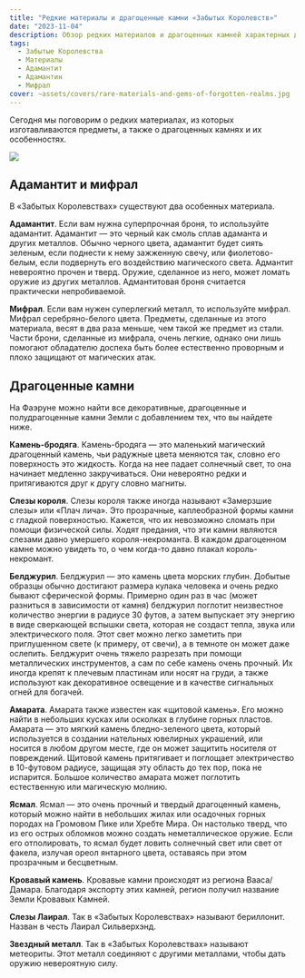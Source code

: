 ```yaml
---
title: "Редкие материалы и драгоценные камни «Забытых Королевств»"
date: "2023-11-04"
description: Обзор редких материалов и драгоценных камней характерных для сеттинга Забытых Королевств
tags:
  - Забытые Королевства
  - Материалы
  - Адамантит
  - Адамантин
  - Мифрал
cover: ~assets/covers/rare-materials-and-gems-of-forgotten-realms.jpg
---
```


Сегодня мы поговорим о редких материалах, из которых изготавливаются предметы, а также о драгоценных камнях и их особенностях.

![](/images/rare-materials-and-gems-of-forgotten-realms.jpg)

## Адамантит и мифрал

В «Забытых Королевствах» существуют два особенных материала.

**Адамантит**. Если вам нужна суперпрочная броня, то используйте адамантит. Адамантит — это черный как смоль сплав адаманта и других металлов. Обычно черного цвета, адамантит будет сиять зеленым, если поднести к нему зажженную свечу, или фиолетово-белым, если подвернуть его воздействию магического света. Адмантит невероятно прочен и тверд. Оружие, сделанное из него, может ломать оружие из других металлов. Адмантитовая броня считается практически непробиваемой.

**Мифрал**. Если вам нужен суперлегкий металл, то используйте мифрал. Мифрал серебряно-белого цвета. Предметы, сделанные из этого материала, весят в два раза меньше, чем такой же предмет из стали. Части брони, сделанные из мифрала, очень легкие, однако они лишь помогают обладателю доспеха быть более естественно проворным и плохо защищают от магических атак.

## Драгоценные камни

На Фаэруне можно найти все декоративные, драгоценные и полудрагоценные камни Земли с добавлением тех, что вы найдете ниже.

**Камень-бродяга**. Камень-бродяга — это маленький магический драгоценный камень, чьи радужные цвета меняются так, словно его поверхность это жидкость. Когда на нее падает солнечный свет, то она начинает медленно закручиваться. Они невероятно редки и притягиваются друг к другу словно магниты.

**Слезы короля**. Слезы короля также иногда называют «Замерзшие слезы» или «Плач лича». Это прозрачные, каплеобразной формы камни с гладкой поверхностью. Кажется, что их невозможно сломать при помощи физической силы. Ходят предания, что эти камни являются слезами давно умершего короля-некроманта. В каждом драгоценном камне можно увидеть то, о чем когда-то давно плакал король-некромант.

**Белджурил**. Белджурил — это камень цвета морских глубин. Добытые образцы обычно достигают размера кулака человека и очень редко бывают сферической формы. Примерно один раз в час (может разниться в зависимости от камня) белджурил поглотит неизвестное количество энергии в радиусе 30 футов, а затем выпускает эту энергию в виде сверкающей вспышки света, которая не создаст тепла, звука или электрического поля. Этот свет можно легко заметить при приглушенном свете (к примеру, от свечи), а в темноте он может даже ослепить. Белджурит очень тяжело разрезать при помощи металлических инструментов, а сам по себе камень очень прочный. Их иногда крепят к плечевым пластинам или носят на груди, а также используют как декоративное освещение и в качестве сигнальных огней для богачей.

**Амарата**. Амарата также известен как «щитовой камень». Его можно найти в небольших кусках или осколках в глубине горных пластов. Амарата — это мягкий камень бледно-зеленого цвета, который используется в создании нательных ювелирных украшений, или носится в любом другом месте, где он может защитить носителя от повреждений. Щитовой камень притягивает и поглощает электричество в 10-футовом радиусе, защищая эту область до тех пор, пока не испарится. Большое количество амарата может поглотить естественную или магическую молнию.

**Ясмал**. Ясмал — это очень прочный и твердый драгоценный камень, который можно найти в небольших жилах или осадочных горных породах на Громовом Пике или Хребте Мира. Он настолько тверд, что из его острых обломков можно создать неметаллическое оружие. Если его отполировать, то ясмал будет ловить солнечный свет или свет от факела, излучая ореол янтарного цвета, оставаясь при этом прозрачным и бесцветным.

**Кровавый камень**. Кровавые камни происходят из региона Вааса/Дамара. Благодаря экспорту этих камней, регион получил название Земли Кровавых Камней.

**Слезы Лаирал**. Так в «Забытых Королевствах» называют бериллонит. Назван в честь Лаирал Сильверхэнд.

**Звездный металл**. Так в «Забытых Королевствах» называют метеориты. Этот металл соединяют с другими металлами, чтобы дать оружию невероятную силу.
